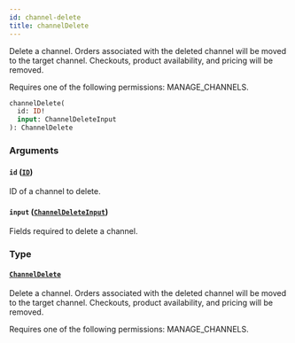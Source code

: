 ```yaml
---
id: channel-delete
title: channelDelete
---
```


Delete a channel. Orders associated with the deleted channel will be moved to the target channel. Checkouts, product availability, and pricing will be removed.

Requires one of the following permissions: MANAGE_CHANNELS.

```graphql
channelDelete(
  id: ID!
  input: ChannelDeleteInput
): ChannelDelete
```

### Arguments

#### `id` ([`ID`](../../../developer/api-reference/scalars/id))

ID of a channel to delete.

#### `input` ([`ChannelDeleteInput`](../../../developer/api-reference/inputs/channel-delete-input))

Fields required to delete a channel.

### Type

#### [`ChannelDelete`](../../../developer/api-reference/objects/channel-delete)

Delete a channel. Orders associated with the deleted channel will be moved to the target channel. Checkouts, product availability, and pricing will be removed.

Requires one of the following permissions: MANAGE_CHANNELS.
